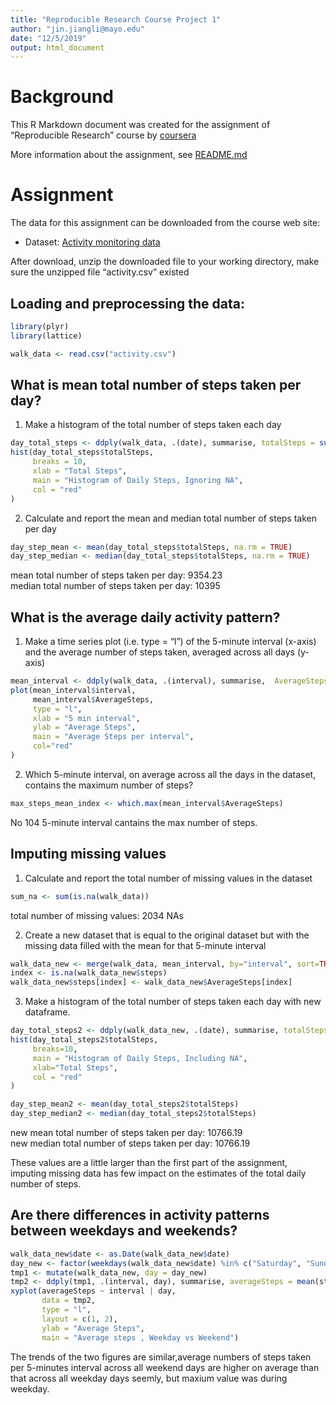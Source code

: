 ```yaml
---
title: "Reproducible Research Course Project 1"
author: "jin.jiangli@mayo.edu"
date: "12/5/2019"
output: html_document
---
```


# Background  

This R Markdown document was created for the assignment of "Reproducible Research" course by [coursera](https://www.coursera.org/)  


More information about the assignment, see [README.md](https://github.com/happyjjl/RepData_PeerAssessment1/blob/master/README.md)  


# Assignment  

The data for this assignment can be downloaded from the course web site:

* Dataset: [Activity monitoring data](https://d396qusza40orc.cloudfront.net/repdata%2Fdata%2Factivity.zip)  

After download, unzip the downloaded file to your working directory, make sure the unzipped file "activity.csv" existed  

## Loading and preprocessing the data:  
```r
library(plyr)
library(lattice)

walk_data <- read.csv("activity.csv")
```

## What is mean total number of steps taken per day?  

1. Make a histogram of the total number of steps taken each day

```r
day_total_steps <- ddply(walk_data, .(date), summarise, totalSteps = sum(steps, na.rm=TRUE)) 
hist(day_total_steps$totalSteps, 
     breaks = 10, 
     xlab = "Total Steps", 
     main = "Histogram of Daily Steps, Ignoring NA",
     col = "red"
)
```

2. Calculate and report the mean and median total number of steps taken per day  

```r
day_step_mean <- mean(day_total_steps$totalSteps, na.rm = TRUE)
day_step_median <- median(day_total_steps$totalSteps, na.rm = TRUE)
```

mean total number of steps taken per day: 9354.23  
median total number of steps taken per day: 10395  

## What is the average daily activity pattern?  

1. Make a time series plot (i.e. type = "l") of the 5-minute interval (x-axis) and the average number of steps taken, averaged across all days (y-axis)  

```r
mean_interval <- ddply(walk_data, .(interval), summarise,  AverageSteps = mean(steps, na.rm=TRUE))
plot(mean_interval$interval, 
     mean_interval$AverageSteps, 
     type = "l", 
     xlab = "5 min interval", 
     ylab = "Average Steps", 
     main = "Average Steps per interval",
     col="red"
)
```

2. Which 5-minute interval, on average across all the days in the dataset, contains the maximum number of steps?  

```r
max_steps_mean_index <- which.max(mean_interval$AverageSteps)
```

No 104 5-minute interval cantains the max number of steps.  

## Imputing missing values  

1. Calculate and report the total number of missing values in the dataset  

```r
sum_na <- sum(is.na(walk_data))
```

total number of missing values: 2034 NAs

2. Create a new dataset that is equal to the original dataset but with the missing data filled with the mean for that 5-minute interval

```r
walk_data_new <- merge(walk_data, mean_interval, by="interval", sort=TRUE)
index <- is.na(walk_data_new$steps) 
walk_data_new$steps[index] <- walk_data_new$AverageSteps[index] 
```

3. Make a histogram of the total number of steps taken each day with new dataframe.

```r
day_total_steps2 <- ddply(walk_data_new, .(date), summarise, totalSteps=sum(steps, na.rm = TRUE)) #Group on date, total steps
hist(day_total_steps2$totalSteps, 
     breaks=10, 
     main = "Histogram of Daily Steps, Including NA", 
     xlab="Total Steps",
     col = "red"
) 
```

```r
day_step_mean2 <- mean(day_total_steps2$totalSteps)
day_step_median2 <- median(day_total_steps2$totalSteps)
```

new mean total number of steps taken per day: 10766.19  
new median total number of steps taken per day: 10766.19 

These values are a little larger than the first part of the assignment, imputing missing data has few impact on the estimates of the total daily number of steps.   

## Are there differences in activity patterns between weekdays and weekends?  

```r
walk_data_new$date <- as.Date(walk_data_new$date)
day_new <- factor(weekdays(walk_data_new$date) %in% c("Saturday", "Sunday"), level=c(TRUE, FALSE), labels=c("weekend", "weekday"))
tmp1 <- mutate(walk_data_new, day = day_new)
tmp2 <- ddply(tmp1, .(interval, day), summarise, averageSteps = mean(steps))
xyplot(averageSteps ~ interval | day, 
       data = tmp2, 
       type = "l",
       layout = c(1, 2),
       ylab = "Average Steps", 
       main = "Average steps , Weekday vs Weekend")
```

The trends of the two figures are similar,average numbers of steps taken per 5-minutes interval across all weekend days are higher on average than that across all weekday days seemly, but maxium value was during weekday.  